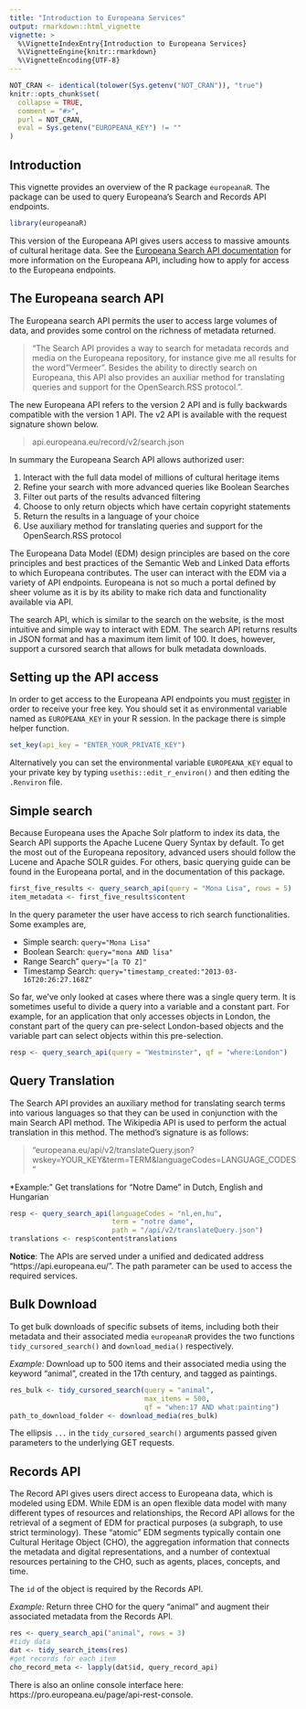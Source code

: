```yaml
---
title: "Introduction to Europeana Services"
output: rmarkdown::html_vignette
vignette: >
  %\VignetteIndexEntry{Introduction to Europeana Services}
  %\VignetteEngine{knitr::rmarkdown}
  %\VignetteEncoding{UTF-8}
---
```


```r
NOT_CRAN <- identical(tolower(Sys.getenv("NOT_CRAN")), "true")
knitr::opts_chunk$set(
  collapse = TRUE,
  comment = "#>",
  purl = NOT_CRAN,
  eval = Sys.getenv("EUROPEANA_KEY") != ""
)
```

## Introduction

This vignette provides an overview of the R package `europeanaR`. The package can be used to query Europeana's Search and Records API endpoints.

```r
library(europeanaR)
```

This version of the Europeana API gives users access to massive amounts of cultural heritage data.
See the [Europeana Search API documentation](https://pro.europeana.eu/page/search) for more information on the Europeana API, including how to apply for access to the Europeana endpoints.

## The Europeana search API

The Europeana search API permits the user to access large volumes of data, and provides some control
on the richness of metadata returned.

> "The Search API provides a way to search for metadata records and media on the Europeana repository, for instance give me all results for the word "Vermeer". Besides the ability to directly search on Europeana, this API also provides an auxiliar method for translating queries and support for the OpenSearch.RSS protocol.".

The new Europeana API refers to the version 2 API and is fully backwards compatible with the version 1 API. The v2 API is available with the request signature shown below.

> api.europeana.eu/record/v2/search.json

In summary the Europeana Search API allows authorized user:

1. Interact with the full data model of millions of cultural heritage items
2. Refine your search with more advanced queries like Boolean Searches
3. Filter out parts of the results advanced filtering
4. Choose to only return objects which have certain copyright statements
5. Return the results in a language of your choice
6. Use auxiliary method for translating queries and support for the
OpenSearch.RSS protocol

The Europeana Data Model (EDM) design principles are based on the core principles and best practices of the Semantic Web and Linked Data efforts to which Europeana contributes. The user can interact with the EDM via a variety of API endpoints. Europeana is not so much a portal defined by sheer volume as it is by its ability to make rich data and functionality available via API.

The search API, which is similar to the search on the website, is the most intuitive and simple way to interact with EDM. The search API returns results in JSON format and has a maximum item limit of 100. It does, however, support a cursored search that allows for bulk metadata downloads.

## Setting up the API access

In order to get access to the Europeana API endpoints you must [register](https://pro.europeana.eu/page/get-api) in order
to receive your free key. You should set it as environmental variable named as
`EUROPEANA_KEY` in your R session. In the package there is simple helper
function.

```r
set_key(api_key = "ENTER_YOUR_PRIVATE_KEY")
```

Alternatively you can set the environmental variable `EUROPEANA_KEY` equal to
your private key by typing `usethis::edit_r_environ()` and then editing the
`.Renviron` file.

## Simple search

Because Europeana uses the Apache Solr platform to index its data, the Search API supports the Apache Lucene Query Syntax by default. To get the most out of the Europeana repository, advanced users should follow the Lucene and Apache SOLR guides. For others, basic querying guide can be found in the
Europeana portal, and in the documentation of this package.

```r
first_five_results <- query_search_api(query = "Mona Lisa", rows = 5)
item_metadata <- first_five_results$content
```

In the query parameter the user have access to rich search
functionalities. Some examples are,

- Simple search: `query="Mona Lisa"`
- Boolean Search: `query="mona AND lisa"`
- Range Search" `query="[a TO Z]"`
- Timestamp Search: `query="timestamp_created:"2013-03-16T20:26:27.168Z"`

So far, we've only looked at cases where there was a single query term. It is sometimes useful to divide a query into a variable and a constant part. For example, for an application that only accesses objects in London, the constant part of the query can pre-select London-based objects and the variable part can select objects within this pre-selection.

```r
resp <- query_search_api(query = "Westminster", qf = "where:London")
```

## Query Translation

The Search API provides an auxiliary method for translating search terms into various languages so that they can be used in conjunction with the main Search API method. The Wikipedia API is used to perform the actual translation in this method. The method's signature is as follows:

> "europeana.eu/api/v2/translateQuery.json?wskey=YOUR_KEY&term=TERM&languageCodes=LANGUAGE_CODES"

*Example:" Get translations for "Notre Dame" in Dutch, English and Hungarian

```r
resp <- query_search_api(languageCodes = "nl,en,hu",
                         term = "notre dame",
                         path = "/api/v2/translateQuery.json")
translations <- resp$content$translations
```

**Notice**: The APIs are served under a unified and dedicated address
"https://api.europeana.eu/". The path parameter can be used to access the
required services.

## Bulk Download

To get bulk downloads of specific subsets of items, including both their
metadata and their associated media `europeanaR` provides the two functions
`tidy_cursored_search()` and `download_media()` respectively.

*Example:* Download up to 500 items and their associated media using the keyword
"animal", created in the 17th century, and tagged as paintings.

```r
res_bulk <- tidy_cursored_search(query = "animal",
                                 max_items = 500,
                                 qf = "when:17 AND what:painting")
path_to_download_folder <- download_media(res_bulk)
```

The ellipsis `...` in the `tidy_cursored_search()` arguments passed given
parameters to the underlying GET requests. 

## Records API

The Record API gives users direct access to Europeana data, which is modeled using EDM. While EDM is an open flexible data model with many different types of resources and relationships, the Record API allows for the retrieval of a segment of EDM for practical purposes (a subgraph, to use strict terminology). These "atomic" EDM segments typically contain one Cultural Heritage Object (CHO), the aggregation information that connects the metadata and digital representations, and a number of contextual resources pertaining to the CHO, such as agents, places, concepts, and time. 

The `id` of the object is required by the Records API.

*Example:* Return three CHO for the query "animal" and augment their associated metadata
from the Records API.

```r
res <- query_search_api("animal", rows = 3)
#tidy data
dat <- tidy_search_items(res)
#get records for each item
cho_record_meta <- lapply(dat$id, query_record_api)
```

There is also an online console interface here: https://pro.europeana.eu/page/api-rest-console.
